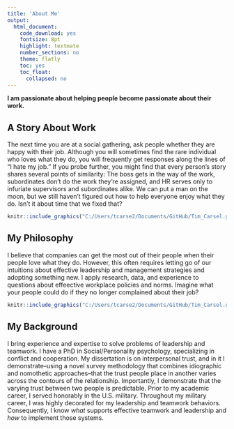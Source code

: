 ```yaml
---
title: 'About Me'
output:
  html_document:
    code_download: yes
    fontsize: 8pt
    highlight: textmate
    number_sections: no
    theme: flatly
    toc: yes
    toc_float:
      collapsed: no
---
```


 **I am passionate about helping people become passionate about their work.** 



## A Story About Work 
The next time you are at a social gathering, ask people whether they are happy with their job. Although you will sometimes find the rare individual who loves what they do, you will frequently get responses along the lines of "I hate my job." If you probe further, you might find that every person's story shares several points of similarity: The boss gets in the way of the work, subordinates don't do the work they're assigned, and HR serves only to infuriate supervisors and subordinates alike. We can put a man on the moon, but we still haven't figured out how to help everyone enjoy what they do. Isn't it about time that we fixed that?

```r
knitr::include_graphics("C:/Users/tcarse2/Documents/GitHub/Tim_Carsel.github.io/frustrated.jpg")
```

## My Philosophy 
I believe that companies can get the most out of their people when their people love what they do. However, this often requires letting go of our intuitions about effective leadership and management strategies and adopting something new. I apply research, data, and experience to questions about effeective workplace policies and norms. Imagine what your people could do if they no longer complained about their job? 

```r
knitr::include_graphics("C:/Users/tcarse2/Documents/GitHub/Tim_Carsel.github.io/workplace_image.jpg")
```

## My Background
I bring experience and expertise to solve problems of leadership and teamwork. I have a PhD in Social/Personality psychology, specializing in conflict and cooperation. My dissertation is on interpersonal trust, and in it I demonstrate--using a novel survey methodology that combines idiographic and nomothetic approaches--that the trust people place in another varies across the contours of the relationship. Importantly, I demonstrate that the varying trust between two people is predictable. Prior to my academic career, I served honorably in the U.S. military. Throughout my military career, I was highly decorated for my leadership and teamwork behaviors. Consequently, I know *what* supports effective teamwork and leadership and *how* to implement those systems.